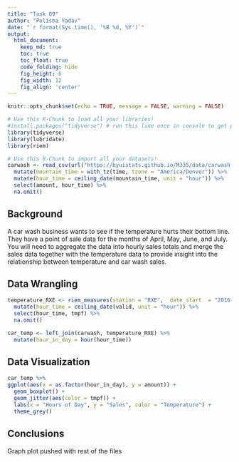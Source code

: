 ```yaml
---
title: "Task 09"
author: "Polisma Yadav"
date: "`r format(Sys.time(), '%B %d, %Y')`"
output:
  html_document:  
    keep_md: true
    toc: true
    toc_float: true
    code_folding: hide
    fig_height: 6
    fig_width: 12
    fig_align: 'center'
---
```


```r
knitr::opts_chunk$set(echo = TRUE, message = FALSE, warning = FALSE)
```

```r
# Use this R-Chunk to load all your libraries!
#install.packages("tidyverse") # run this line once in console to get package
library(tidyverse)
library(lubridate)
library(riem)
```

```r
# Use this R-Chunk to import all your datasets!
carwash <- read_csv(url("https://byuistats.github.io/M335/data/carwash.csv")) %>% 
  mutate(mountain_time = with_tz(time, tzone = "America/Denver")) %>% 
  mutate(hour_time = ceiling_date(mountain_time, unit = "hour")) %>% 
  select(amount, hour_time) %>% 
  na.omit()
```

## Background

A car wash business wants to see if the temperature hurts their bottom line. They have a point of sale data for the months of April, May, June, and July. You will need to aggregate the data into hourly sales totals and merge the sales data together with the temperature data to provide insight into the relationship between temperature and car wash sales. 

## Data Wrangling

```r
temperature_RXE <- riem_measures(station = "RXE",  date_start  = "2016-05-13" ,  date_end  = "2016-07-08" ) %>% 
  mutate(hour_time = ceiling_date(valid, unit = "hour")) %>% 
  select(hour_time, tmpf) %>% 
  na.omit()
```

```r
car_temp <- left_join(carwash, temperature_RXE) %>% 
  mutate(hour_in_day = hour(hour_time))
```



## Data Visualization

```r
car_temp %>% 
ggplot(aes(x = as.factor(hour_in_day), y = amount)) +
  geom_boxplot() +
  geom_jitter(aes(color = tmpf)) +
  labs(x = "Hours of Day", y = "Sales", color = "Temperature") + 
  theme_grey()
```

## Conclusions

Graph plot pushed with rest of the files
